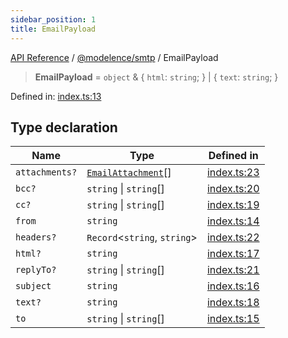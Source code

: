 ```yaml
---
sidebar_position: 1
title: EmailPayload
---
```


[API Reference](/api-reference/@modelence/smtp/type-aliases/../../../index) / [@modelence/smtp](/api-reference/@modelence/smtp/type-aliases/../index) / EmailPayload

> **EmailPayload** = `object` & \{ `html`: `string`; \} \| \{ `text`: `string`; \}

Defined in: [index.ts:13](https://github.com/modelence/modelence/blob/b76bfde8ca036f6681de1ab2886a5a8ccf43aff5/packages/smtp/src/index.ts#L13)

## Type declaration

| Name | Type | Defined in |
| ------ | ------ | ------ |
| `attachments?` | [`EmailAttachment`](/api-reference/@modelence/smtp/type-aliases/EmailAttachment)[] | [index.ts:23](https://github.com/modelence/modelence/blob/b76bfde8ca036f6681de1ab2886a5a8ccf43aff5/packages/smtp/src/index.ts#L23) |
| `bcc?` | `string` \| `string`[] | [index.ts:20](https://github.com/modelence/modelence/blob/b76bfde8ca036f6681de1ab2886a5a8ccf43aff5/packages/smtp/src/index.ts#L20) |
| `cc?` | `string` \| `string`[] | [index.ts:19](https://github.com/modelence/modelence/blob/b76bfde8ca036f6681de1ab2886a5a8ccf43aff5/packages/smtp/src/index.ts#L19) |
| `from` | `string` | [index.ts:14](https://github.com/modelence/modelence/blob/b76bfde8ca036f6681de1ab2886a5a8ccf43aff5/packages/smtp/src/index.ts#L14) |
| `headers?` | `Record`\<`string`, `string`\> | [index.ts:22](https://github.com/modelence/modelence/blob/b76bfde8ca036f6681de1ab2886a5a8ccf43aff5/packages/smtp/src/index.ts#L22) |
| `html?` | `string` | [index.ts:17](https://github.com/modelence/modelence/blob/b76bfde8ca036f6681de1ab2886a5a8ccf43aff5/packages/smtp/src/index.ts#L17) |
| `replyTo?` | `string` \| `string`[] | [index.ts:21](https://github.com/modelence/modelence/blob/b76bfde8ca036f6681de1ab2886a5a8ccf43aff5/packages/smtp/src/index.ts#L21) |
| `subject` | `string` | [index.ts:16](https://github.com/modelence/modelence/blob/b76bfde8ca036f6681de1ab2886a5a8ccf43aff5/packages/smtp/src/index.ts#L16) |
| `text?` | `string` | [index.ts:18](https://github.com/modelence/modelence/blob/b76bfde8ca036f6681de1ab2886a5a8ccf43aff5/packages/smtp/src/index.ts#L18) |
| `to` | `string` \| `string`[] | [index.ts:15](https://github.com/modelence/modelence/blob/b76bfde8ca036f6681de1ab2886a5a8ccf43aff5/packages/smtp/src/index.ts#L15) |
